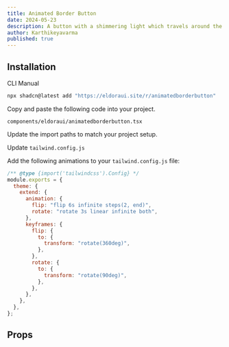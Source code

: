```yaml
---
title: Animated Border Button
date: 2024-05-23
description: A button with a shimmering light which travels around the perimeter.
author: Karthikeyavarma
published: true
---
```


<ComponentPreview name="borderdemo" />

## Installation


<Tabs defaultValue="cli">

<TabsList>
  <TabsTrigger value="cli">CLI</TabsTrigger>
  <TabsTrigger value="manual">Manual</TabsTrigger>
</TabsList>
<TabsContent value="cli">

```bash
npx shadcn@latest add "https://eldoraui.site/r/animatedborderbutton"
```

</TabsContent>

<TabsContent value="manual">


<Steps>

<Step>Copy and paste the following code into your project.</Step>

`components/eldoraui/animatedborderbutton.tsx`

<ComponentSource name="animatedborderbutton" />

<Step>Update the import paths to match your project setup.</Step>

<Step>Update `tailwind.config.js`</Step>

Add the following animations to your `tailwind.config.js` file:

```js title="tailwind.config.js" {5-20}
/** @type {import('tailwindcss').Config} */
module.exports = {
  theme: {
    extend: {
      animation: {
        flip: "flip 6s infinite steps(2, end)",
        rotate: "rotate 3s linear infinite both",
      },
      keyframes: {
        flip: {
          to: {
            transform: "rotate(360deg)",
          },
        },
        rotate: {
          to: {
            transform: "rotate(90deg)",
          },
        },
      },
    },
  },
};
```

</Steps>

</TabsContent>

</Tabs>

## Props


